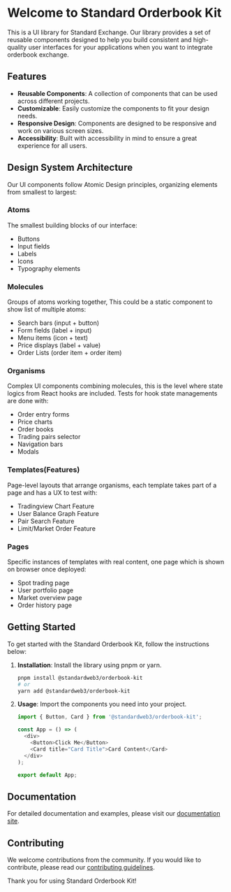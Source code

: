 # Welcome to Standard Orderbook Kit

This is a UI library for Standard Exchange. Our library provides a set of reusable components designed to help you build consistent and high-quality user interfaces for your applications when you want to integrate orderbook exchange.

## Features

- **Reusable Components**: A collection of components that can be used across different projects.
- **Customizable**: Easily customize the components to fit your design needs.
- **Responsive Design**: Components are designed to be responsive and work on various screen sizes.
- **Accessibility**: Built with accessibility in mind to ensure a great experience for all users.

## Design System Architecture

Our UI components follow Atomic Design principles, organizing elements from smallest to largest:

### Atoms

The smallest building blocks of our interface:

- Buttons
- Input fields
- Labels
- Icons
- Typography elements

### Molecules

Groups of atoms working together, This could be a static component to show list of multiple atoms:

- Search bars (input + button)
- Form fields (label + input)
- Menu items (icon + text)
- Price displays (label + value)
- Order Lists (order item + order item)

### Organisms

Complex UI components combining molecules, this is the level where state logics from React hooks are included. Tests for hook state managements are done with:

- Order entry forms
- Price charts
- Order books
- Trading pairs selector
- Navigation bars
- Modals

### Templates(Features)

Page-level layouts that arrange organisms, each template takes part of a page and has a UX to test with:

- Tradingview Chart Feature
- User Balance Graph Feature
- Pair Search Feature
- Limit/Market Order Feature

### Pages

Specific instances of templates with real content, one page which is shown on browser once deployed:

- Spot trading page
- User portfolio page
- Market overview page
- Order history page

## Getting Started

To get started with the Standard Orderbook Kit, follow the instructions below:

1. **Installation**: Install the library using pnpm or yarn.

   ```sh
   pnpm install @standardweb3/orderbook-kit
   # or
   yarn add @standardweb3/orderbook-kit

   ```

2. **Usage**: Import the components you need into your project.

   ```javascript
   import { Button, Card } from '@standardweb3/orderbook-kit';

   const App = () => (
     <div>
       <Button>Click Me</Button>
       <Card title="Card Title">Card Content</Card>
     </div>
   );

   export default App;
   ```

## Documentation

For detailed documentation and examples, please visit our [documentation site](https://docs.standardweb3.com).

## Contributing

We welcome contributions from the community. If you would like to contribute, please read our [contributing guidelines](https://github.com/standardweb3/orderbook-kit/CONTRIBUTING.md).

Thank you for using Standard Orderbook Kit!
